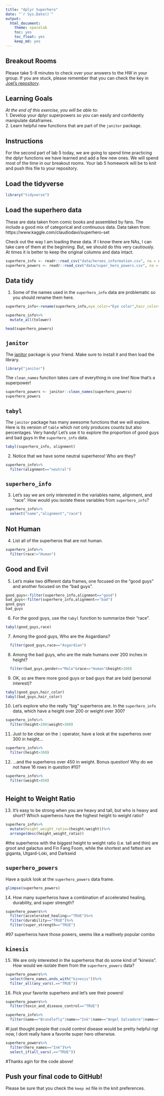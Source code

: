 ```yaml
---
title: "dplyr Superhero"
date: "`r Sys.Date()`"
output:
  html_document: 
    theme: spacelab
    toc: yes
    toc_float: yes
    keep_md: yes
---
```


## Breakout Rooms  
Please take 5-8 minutes to check over your answers to the HW in your group. If you are stuck, please remember that you can check the key in [Joel's repository](https://github.com/jmledford3115/BIS15LW2021_jledford).  

## Learning Goals  
*At the end of this exercise, you will be able to:*    
1. Develop your dplyr superpowers so you can easily and confidently manipulate dataframes.  
2. Learn helpful new functions that are part of the `janitor` package.  

## Instructions
For the second part of lab 5 today, we are going to spend time practicing the dplyr functions we have learned and add a few new ones. We will spend most of the time in our breakout rooms. Your lab 5 homework will be to knit and push this file to your repository.  

## Load the tidyverse
```r
library("tidyverse")
```

## Load the superhero data
These are data taken from comic books and assembled by fans. The include a good mix of categorical and continuous data.  Data taken from: https://www.kaggle.com/claudiodavi/superhero-set  

Check out the way I am loading these data. If I know there are NAs, I can take care of them at the beginning. But, we should do this very cautiously. At times it is better to keep the original columns and data intact.  
```r
superhero_info <- readr::read_csv("data/heroes_information.csv", na = c("", "-99", "-"))
superhero_powers <- readr::read_csv("data/super_hero_powers.csv", na = c("", "-99", "-"))
```

## Data tidy
1. Some of the names used in the `superhero_info` data are problematic so you should rename them here.  
```r
superhero_info<-rename(superhero_info,eye_color="Eye color",hair_color="Hair color",height="Height",publisher="Publisher",gender="Gender",alignment="Alignment",skin_color="Skin color",weight="Weight",race="Race")
```

```r
superhero_info%>%
  mutate_all(tolower)
```
```r
head(superhero_powers)
```

## `janitor`
The [janitor](https://garthtarr.github.io/meatR/janitor.html) package is your friend. Make sure to install it and then load the library.  
```r
library("janitor")
```

The `clean_names` function takes care of everything in one line! Now that's a superpower!
```r
superhero_powers <- janitor::clean_names(superhero_powers)
superhero_powers
```

## `tabyl`
The `janitor` package has many awesome functions that we will explore. Here is its version of `table` which not only produces counts but also percentages. Very handy! Let's use it to explore the proportion of good guys and bad guys in the `superhero_info` data.  
```r
tabyl(superhero_info, alignment)
```

2. Notice that we have some neutral superheros! Who are they?
```r
superhero_info%>%
  filter(alignment=="neutral")
```

## `superhero_info`
3. Let's say we are only interested in the variables name, alignment, and "race". How would you isolate these variables from `superhero_info`?
```r
superhero_info%>%
  select("name","alignment","race")
```

## Not Human
4. List all of the superheros that are not human.
```r
superhero_info%>%
  filter(race!="Human")
```

## Good and Evil
5. Let's make two different data frames, one focused on the "good guys" and another focused on the "bad guys".
```r
good_guys<-filter(superhero_info,alignment=="good")
bad_guys<-filter(superhero_info,alignment=="bad")
good_guys
bad_guys
```

6. For the good guys, use the `tabyl` function to summarize their "race".
```r
tabyl(good_guys,race)
```

7. Among the good guys, Who are the Asgardians?
```r
  filter(good_guys,race=="Asgardian")
```

8. Among the bad guys, who are the male humans over 200 inches in height?
```r
  filter(bad_guys,gender=="Male"&race=="Human"&height>200)
```

9. OK, so are there more good guys or bad guys that are bald (personal interest)?
```r
tabyl(good_guys,hair_color)
tabyl(bad_guys,hair_color)
```

10. Let's explore who the really "big" superheros are. In the `superhero_info` data, which have a height over 200 or weight over 300?
```r
superhero_info%>%
  filter(height>200|weight>300)
```

11. Just to be clear on the `|` operator,  have a look at the superheros over 300 in height...
```r
superhero_info%>%
  filter(height>300)
```

12. ...and the superheros over 450 in weight. Bonus question! Why do we not have 16 rows in question #10?
```r
superhero_info%>%
  filter(weight>450)
```
#
## Height to Weight Ratio
13. It's easy to be strong when you are heavy and tall, but who is heavy and short? Which superheros have the highest height to weight ratio?
```r
superhero_info%>%
  mutate(height_weight_ratio=(height/weight))%>%
  arrange(desc(height_weight_ratio))
```

#the superheros with the biggest height to weight ratio (i.e. tall and thin) are groot and galactus and Fin Fang Foom, while the shortest and fattest are giganta, Utgard-Loki, and Darkseid

## `superhero_powers`
Have a quick look at the `superhero_powers` data frame.  
```r
glimpse(superhero_powers)
```

14. How many superheros have a combination of accelerated healing, durability, and super strength?
```r
superhero_powers%>%
  filter(accelerated_healing=="TRUE")%>%
  filter(durability=="TRUE")%>%
  filter(super_strength=="TRUE")
```

#97 superheros have those powers, seems like a realtively popular combo

## `kinesis`
15. We are only interested in the superheros that do some kind of "kinesis". How would we isolate them from the `superhero_powers` data?
```r
superhero_powers%>%
  select(hero_names,ends_with("kinesis"))%>%
  filter_all(any_vars(.=="TRUE"))
```

16. Pick your favorite superhero and let's see their powers!
```r
superhero_powers%>%
  filter(toxin_and_disease_control=="TRUE")
```

```r
superhero_info%>%
  filter(name=="Brundlefly"|name=="Ink"|name=="Angel Salvadore"|name=="Doctor Poison")
```
#I just thought people that could control disease would be pretty helpful rigt now, I dont really have a favorite super hero otherwise.

```r
superhero_powers%>%
  filter(hero_names=="Ink")%>%
  select_if(all_vars(.=="TRUE"))
```
#Thanks agin for the code above!

## Push your final code to GitHub!
Please be sure that you check the `keep md` file in the knit preferences.  